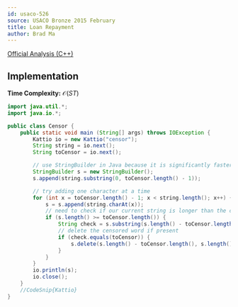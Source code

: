 ```yaml
---
id: usaco-526
source: USACO Bronze 2015 February
title: Loan Repayment
author: Brad Ma
---
```


[Official Analysis (C++)](http://www.usaco.org/current/data/sol_censor_bronze.html)

## Implementation

**Time Complexity:** 
$\mathcal{O}(ST)$

<LanguageSection>

<JavaSection>

```java
import java.util.*;
import java.io.*;

public class Censor {
	public static void main (String[] args) throws IOException {
		Kattio io = new Kattio("censor");
		String string = io.next();
		String toCensor = io.next();

		// use StringBuilder in Java because it is significantly faster
		StringBuilder s = new StringBuilder();
		s.append(string.substring(0, toCensor.length() - 1));

		// try adding one character at a time
		for (int x = toCensor.length() - 1; x < string.length(); x++) {
			s = s.append(string.charAt(x));
			// need to check if our current string is longer than the censored word
			if (s.length() >= toCensor.length()) {
				String check = s.substring(s.length() - toCensor.length());
				// delete the censored word if present
				if (check.equals(toCensor)) {
					s.delete(s.length() - toCensor.length(), s.length());
				}
			}
		}
		io.println(s);
		io.close();
	}
	//CodeSnip{Kattio}		
}
```

</JavaSection>

</LanguageSection>
